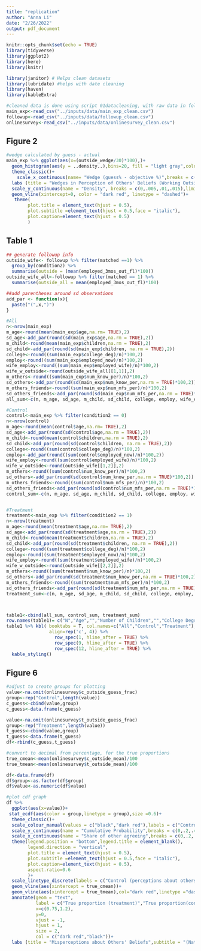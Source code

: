 ```yaml
---
title: "replication"
author: "Anna Li"
date: "2/26/2022"
output: pdf_document
---
```


```r
knitr::opts_chunk$set(echo = TRUE)
library(tidyverse)
library(ggplot2)
library(here)
library(knitr)

library(janitor) # Helps clean datasets
library(lubridate) #helps with date cleaning
library(haven)
library(kableExtra)
```



```r
#cleaned data is done using script 01datacleaning, with raw data in folder "raw data" under the data folder
main_exp<-read_csv("../inputs/data/main_exp_clean.csv")
followup<-read_csv("../inputs/data/followup_clean.csv")
onlinesurvey<-read_csv("../inputs/data/onlinesurvey_clean.csv")
```

## Figure 2
```r
#wedge calculated by guess - actual 
main_exp %>% ggplot(aes(x=(outside_wedge/30)*100),)+
  geom_histogram(aes(y = ..density..),bins=20, fill = "light gray",color = "black",na.rm = TRUE, breaks = seq(-100, 30, by =10)) +
  theme_classic()+
    scale_x_continuous(name= "Wedge (guess% - objective %)",breaks = c(-100,-80,-60,-40,-20,0,20,40,60,80,100),limits =c(-100,100))+
  labs (title = "Wedges in Perception of Others' Beliefs (Working Outside the Home)",subtitle = "(Main Experiment)", caption = "Replication of Wedges in Perception of Others' Beliefs (Working Outside the Home)")+
  scale_y_continuous(name = "Density", breaks = c(0,.005,.01,.015),limits = c(0,.015))+
  geom_vline(xintercept=0, color = "dark red", linetype = "dashed")+
   theme(
        plot.title = element_text(hjust = 0.5),
        plot.subtitle =element_text(hjust = 0.5,face = "italic"),
        plot.caption=element_text(hjust = 0.5)
        )

```


## Table 1

```r
## generate followup info
outside_wife<- followup %>% filter(matched ==1) %>%
  group_by(condition2) %>% 
  summarise(outside = (mean(employed_3mos_out_fl)*100))
outside_wife_all<-followup %>% filter(matched == 1) %>% 
  summarise(outside_all = mean(employed_3mos_out_fl)*100)

##add parentheses around sd observations
add_par <- function(x){
  paste("(",x,")")
}

#All
n<-nrow(main_exp)
m_age<-round(mean(main_exp$age,na.rm= TRUE),2)
sd_age<-add_par(round(sd(main_exp$age,na.rm = TRUE),2))
m_child<-round(mean(main_exp$children,na.rm = TRUE),2)
sd_child<-add_par(round(sd(main_exp$children, na.rm = TRUE),2))
college<-round((sum(main_exp$college_deg)/n)*100,2)
employ<-round((sum(main_exp$employed_now)/n)*100,2)
wife_employ<-round((sum(main_exp$employed_wife)/n)*100,2)
wife_w_outside<-round(outside_wife_all[[1,1]],2)
m_others<-round((sum(main_exp$num_know_per)/n)*100,2)
sd_others<-add_par(round(sd(main_exp$num_know_per,na.rm = TRUE)*100,2))
m_others_friends<-round((sum(main_exp$num_mfs_per)/n)*100,2)
sd_others_friends<-add_par(round(sd(main_exp$num_mfs_per,na.rm = TRUE)*100,2))
all_sum<-c(n, m_age, sd_age, m_child, sd_child, college, employ, wife_employ, wife_w_outside, m_others,sd_others, m_others_friends,sd_others_friends)

#Control
control<-main_exp %>% filter(condition2 == 0)
n<-nrow(control)
m_age<-round(mean(control$age,na.rm= TRUE),2)
sd_age<-add_par(round(sd(control$age,na.rm = TRUE),2))
m_child<-round(mean(control$children,na.rm = TRUE),2)
sd_child<-add_par(round(sd(control$children, na.rm = TRUE),2))
college<-round((sum(control$college_deg)/n)*100,2)
employ<-add_par(round((sum(control$employed_now)/n)*100,2))
wife_employ<-round((sum(control$employed_wife)/n)*100,2)
wife_w_outside<-round(outside_wife[[1,2]],2)
m_others<-round((sum(control$num_know_per)/n)*100,2)
sd_others<-add_par(round(sd(control$num_know_per,na.rm = TRUE)*100,2))
m_others_friends<-round((sum(control$num_mfs_per)/n)*100,2)
sd_others_friends<-add_par(round(sd(control$num_mfs_per,na.rm = TRUE)*100,2))
control_sum<-c(n, m_age, sd_age, m_child, sd_child, college, employ, wife_employ, wife_w_outside, m_others,sd_others, m_others_friends,sd_others_friends)


#Treatment
treatment<-main_exp %>% filter(condition2 == 1)
n<-nrow(treatment)
m_age<-round(mean(treatment$age,na.rm= TRUE),2)
sd_age<-add_par(round(sd(treatment$age,na.rm = TRUE),2))
m_child<-round(mean(treatment$children,na.rm = TRUE),2)
sd_child<-add_par(round(sd(treatment$children, na.rm = TRUE),2))
college<-round((sum(treatment$college_deg)/n)*100,2)
employ<-round((sum(treatment$employed_now)/n)*100,2)
wife_employ<-round((sum(treatment$employed_wife)/n)*100,2)
wife_w_outside<-round(outside_wife[[2,2]],2)
m_others<-round((sum(treatment$num_know_per)/n)*100,2)
sd_others<-add_par(round(sd(treatment$num_know_per,na.rm = TRUE)*100,2))
m_others_friends<-round((sum(treatment$num_mfs_per)/n)*100,2)
sd_others_friends<-add_par(round(sd(treatment$num_mfs_per,na.rm = TRUE)*100,2))
treatment_sum<-c(n, m_age, sd_age, m_child, sd_child, college, employ, wife_employ, wife_w_outside, m_others,sd_others, m_others_friends,sd_others_friends)




```

```r
table1<-cbind(all_sum, control_sum, treatment_sum)
row.names(table1)= c("N","Age","","Number of Children","","College Degree (%)","Employed (%)","Wife Employed (%)", "Wife Working Outside the Home (% retrospective follow-up)", "Other Participants Known (%)", "","Other Participants with Mutual Friends (%)","")
table1 %>% kbl( booktabs = T, col.names=c("All","Control","Treatment"),caption="Summary Statistics (Main Experiment)",
                align=rep('c', 4)) %>% 
                  row_spec(1, hline_after = TRUE) %>%
                  row_spec(9, hline_after = TRUE) %>%
                  row_spec(12, hline_after = TRUE) %>% 
  kable_styling()
```


## Figure 6
```r
#adjust to create groups for plotting
value<-na.omit(onlinesurvey$c_outside_guess_frac)
group<-rep("Control",length(value))
c_guess<-cbind(value,group)
c_guess<-data.frame(c_guess)

value<-na.omit(onlinesurvey$t_outside_guess_frac)
group<-rep("Treatment",length(value))
t_guess<-cbind(value,group)
t_guess<-data.frame(t_guess)
df<-rbind(c_guess,t_guess)

#convert to decimal from percentage, for the true proportions
true_cmean<-mean(onlinesurvey$c_outside_mean)/100
true_tmean<-mean(onlinesurvey$t_outside_mean)/100

df<-data.frame(df)
df$group<-as.factor(df$group)
df$value<-as.numeric(df$value)
```


```r
#plot cdf graph
df %>% 
  ggplot(aes(x=value))+
 stat_ecdf(aes(color = group,linetype = group),size =0.6)+
  theme_classic()+
  scale_colour_manual(values = c("black","dark red"),labels = c("Control (perceptions about others' answers)","Treatment (Perception about others' beliefs"))+
  scale_y_continuous(name = "Cumulative Probability",breaks = c(0,.2,.4,.6,.8,1), limits = c(0,1))+
  scale_x_continuous(name = "Share of other agreeing",breaks = c(0,.2,.4,.6,.8,1))+
  theme(legend.position = "bottom",legend.title = element_blank(),
        legend.direction = "vertical",
        plot.title = element_text(hjust = 0.5),
        plot.subtitle =element_text(hjust = 0.5,face = "italic"),
        plot.caption=element_text(hjust = 0.5),
        aspect.ratio=0.6
        )+
  scale_linetype_discrete(labels = c("Control (perceptions about others' answers)","Treatment (Perception about others' beliefs"))+
  geom_vline(aes(xintercept = true_cmean))+
  geom_vline(aes(xintercept = true_tmean),col="dark red",linetype ="dashed")+
  annotate(geom = "text",
           label = c("True proportion (treatment)","True proportion(control)"),
           x=c(0.75,1.2),
           y=0,
           vjust = -1,
           hjust = 1,
           size = 2,
           col = c("dark red","black"))+
  labs (title = "Misperceptions about Others' Beliefs",subtitle = "(National Survey)", caption = "Replication Misperceptions about Others' Beliefs")


```



